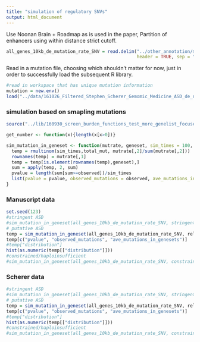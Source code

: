 ```yaml
---
title: "simulation of regulatory SNVs"
output: html_document
---
```


Use Noonan Brain + Roadmap as is used in the paper, Partition of enhancers using within distance strict cutoff. 
```r
all_genes_10kb_de_mutation_rate_SNV = read.delim("../other_annotation/mutation_rate/Noonan_brain_roadmap_union.promoter_plus_10kb_yanyu_pipeline.mutrate",
                                                 header = TRUE, sep = "\t", stringsAsFactors = FALSE)
```

Read in a mutation file, choosing which shouldn't matter for now, just in order to successfully load the subsequent R library. 
```r
#read in workspace that has unique mutation information
mutation = new.env()
load("../data/161026_Filtered_Stephen_Scherer_Gemomic_Medicine_ASD_de_novo_SNVs_germline_with_NC_control_data_matrixtransformed_for_old_code.Rdata", envir = mutation)
```

### simulation based on smapling mutations

```r
source("../lib/160930_screen_burden_functions_test_more_genelist_focused.R")

get_number <- function(x){length(x[x>0])}

sim_mutation_in_geneset <- function(mutrate, geneset, sim_times = 100, observed, total_mut){
  temp = rmultinom(sim_times,total_mut, mutrate[,2]/sum(mutrate[,2]))
  rownames(temp) = mutrate[,1]
  temp = temp[is.element(rownames(temp),geneset),]
  sum = apply(temp, 2, sum)
  pvalue = length(sum[sum>=observed])/sim_times
  list(pvalue = pvalue, observed_mutations = observed, ave_mutations_in_genesets = mean(sum), distribution = sum)
}
```

### Manuscript data
```r
set.seed(123)
#stringent ASD
#sim_mutation_in_geneset(all_genes_10kb_de_mutation_rate_SNV, stringent_ASD, 10000, 16, 408)
# putative ASD
temp = sim_mutation_in_geneset(all_genes_10kb_de_mutation_rate_SNV, relaxed_ASD, 10000, 91, 361)
temp[c("pvalue", "observed_mutations", "ave_mutations_in_genesets")]
#temp["distribution"]
hist(as.numeric(temp[["distribution"]]))
#constrained/haploinsufficient
#sim_mutation_in_geneset(all_genes_10kb_de_mutation_rate_SNV, constraint_union, 10000, 69, 408)

```

### Scherer data
```r
#stringent ASD
#sim_mutation_in_geneset(all_genes_10kb_de_mutation_rate_SNV, stringent_ASD, 10000, 16, 408)
# putative ASD
temp = sim_mutation_in_geneset(all_genes_10kb_de_mutation_rate_SNV, relaxed_ASD, 10000, 46, 166)
temp[c("pvalue", "observed_mutations", "ave_mutations_in_genesets")]
#temp["distribution"]
hist(as.numeric(temp[["distribution"]]))
#constrained/haploinsufficient
#sim_mutation_in_geneset(all_genes_10kb_de_mutation_rate_SNV, constraint_union, 10000, 69, 408)

```


